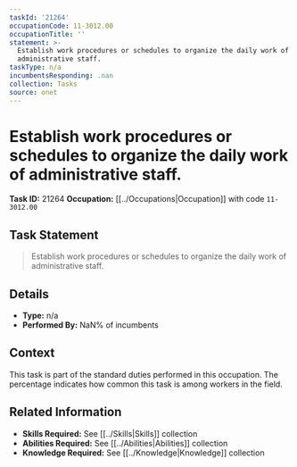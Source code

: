 ```yaml
---
taskId: '21264'
occupationCode: 11-3012.00
occupationTitle: ''
statement: >-
  Establish work procedures or schedules to organize the daily work of
  administrative staff.
taskType: n/a
incumbentsResponding: .nan
collection: Tasks
source: onet
---
```

# Establish work procedures or schedules to organize the daily work of administrative staff.

**Task ID:** 21264
**Occupation:** [[../Occupations|Occupation]] with code `11-3012.00`

## Task Statement

> Establish work procedures or schedules to organize the daily work of administrative staff.

## Details

- **Type:** n/a
- **Performed By:** NaN% of incumbents

## Context

This task is part of the standard duties performed in this occupation. The percentage indicates how common this task is among workers in the field.

## Related Information

- **Skills Required:** See [[../Skills|Skills]] collection
- **Abilities Required:** See [[../Abilities|Abilities]] collection
- **Knowledge Required:** See [[../Knowledge|Knowledge]] collection
